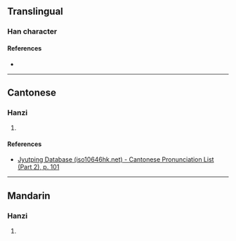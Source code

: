 {{character info/new}}
==Translingual==

===Han character===
{{Han char|rn=46|rad=山|as=13|sn=16|four=|canj=UMOG,XUMOG|ids=⿳山豕⿰土土}}

====References====
* {{Han ref|kx=0321.080|dkj=08534|hdz=10800.050|uh=5DB3|ud=23987}}

----

==Cantonese==

===Hanzi===
{{yue-hanzi|jyut=[[dei6]]|y=dei6}}

# {{defn|lang=yue|sort=山13}}

====References====
* [http://www.iso10646hk.net/jp/document/download.jsp Jyutping Database (iso10646hk.net) - Cantonese Pronunciation List (Part 2), p. 101]

----

==Mandarin==

===Hanzi===
{{cmn-hanzi|pin=[[dì]] ([[di4]])|wg=ti<sup>4</sup>}}

# {{defn|lang=cmn|sort=山13}}